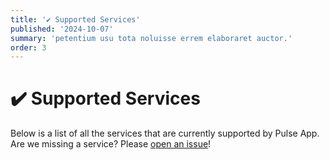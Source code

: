```yaml
---
title: '✔️ Supported Services'
published: '2024-10-07'
summary: 'petentium usu tota noluisse errem elaboraret auctor.'
order: 3
---
```


# ✔️ Supported Services
Below is a list of all the services that are currently supported by Pulse App. Are we missing a service? Please [open an issue](https://git.rainnny.club/PulseApp/API/issues)!